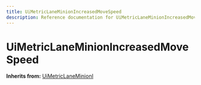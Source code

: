 ```yaml
---
title: UiMetricLaneMinionIncreasedMoveSpeed
description: Reference documentation for UiMetricLaneMinionIncreasedMoveSpeed meta class
---
```



# UiMetricLaneMinionIncreasedMoveSpeed

**Inherits from:** [UiMetricLaneMinionI](/classes/uimetriclaneminioni)

<ClassDetails file="/db/classes/UiMetricLaneMinionIncreasedMoveSpeed.e9ffc3281223.json" />
